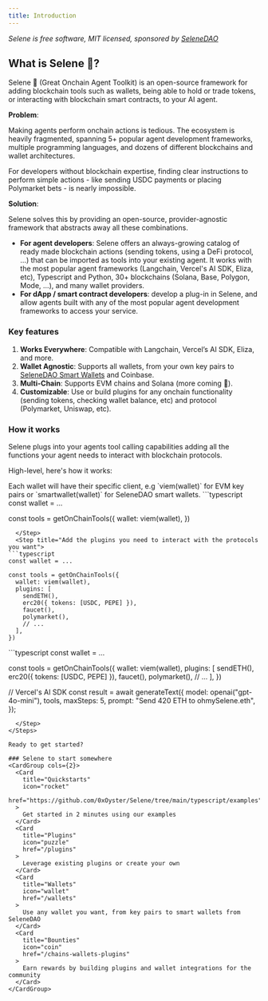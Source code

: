 ```yaml
---
title: Introduction
---
```


_Selene is free software, MIT licensed, sponsored by [SeleneDAO](https://www.SeleneDAO.com)_

## What is Selene 🐐?
Selene 🐐 (Great Onchain Agent Toolkit) is an open-source framework for adding blockchain tools such as wallets, being able to hold or trade tokens, or interacting with blockchain smart contracts, to your AI agent.

**Problem**: 

Making agents perform onchain actions is tedious. The ecosystem is heavily fragmented, spanning 5+ popular agent development frameworks, multiple programming languages, and dozens of different blockchains and wallet architectures. 

For developers without blockchain expertise, finding clear instructions to perform simple actions - like sending USDC payments or placing Polymarket bets - is nearly impossible.

**Solution**: 

Selene solves this by providing an open-source, provider-agnostic framework that abstracts away all these combinations.

- **For agent developers**: Selene offers an always-growing catalog of ready made blockchain actions (sending tokens, using a DeFi protocol, ...) that can be imported as tools into your existing agent. It works with the most popular agent frameworks (Langchain, Vercel's AI SDK, Eliza, etc), Typescript and Python, 30+ blockchains (Solana, Base, Polygon, Mode, ...), and many wallet providers.
- **For dApp / smart contract developers**: develop a plug-in in Selene, and allow agents built with any of the most popular agent development frameworks to access your service.

### Key features
1. **Works Everywhere**: Compatible with Langchain, Vercel’s AI SDK, Eliza, and more.
2. **Wallet Agnostic**: Supports all wallets, from your own key pairs to [SeleneDAO Smart Wallets](https://docs.SeleneDAO.com/wallets/smart-wallets/overview) and Coinbase.
3. **Multi-Chain**: Supports EVM chains and Solana (more coming 👀).
4. **Customizable**: Use or build plugins for any onchain functionality (sending tokens, checking wallet balance, etc) and protocol (Polymarket, Uniswap, etc).

### How it works
Selene plugs into your agents tool calling capabilities adding all the functions your agent needs to interact with blockchain protocols. 

High-level, here's how it works:

<Steps>
  <Step title="Configure the wallet you want to use">
  Each wallet will have their specific client, e.g `viem(wallet)` for EVM key pairs or `smartwallet(wallet)` for SeleneDAO smart wallets.
```typescript
const wallet = ...

const tools = getOnChainTools({
  wallet: viem(wallet),
})
```
  </Step>
  <Step title="Add the plugins you need to interact with the protocols you want">
```typescript
const wallet = ...

const tools = getOnChainTools({
  wallet: viem(wallet),
  plugins: [
    sendETH(),
    erc20({ tokens: [USDC, PEPE] }),
    faucet(),
    polymarket(),
    // ...
  ],
})
```
  </Step>
  <Step title="Connect it to the agent framework you want">
```typescript
const wallet = ...

const tools = getOnChainTools({
  wallet: viem(wallet),
  plugins: [ 
    sendETH(),
    erc20({ tokens: [USDC, PEPE] }), 
    faucet(), 
    polymarket(), 
    // ...
  ],
})

// Vercel's AI SDK
const result = await generateText({
    model: openai("gpt-4o-mini"),
    tools,
    maxSteps: 5,
    prompt: "Send 420 ETH to ohmySelene.eth",
});
```
  </Step>
</Steps>

Ready to get started?

### Selene to start somewhere
<CardGroup cols={2}>
  <Card
    title="Quickstarts"
    icon="rocket"
    href="https://github.com/0xOyster/Selene/tree/main/typescript/examples"
  >
    Get started in 2 minutes using our examples
  </Card>
  <Card
    title="Plugins"
    icon="puzzle"
    href="/plugins"
  >
    Leverage existing plugins or create your own
  </Card>
  <Card
    title="Wallets"
    icon="wallet"
    href="/wallets"
  >
    Use any wallet you want, from key pairs to smart wallets from SeleneDAO
  </Card>
  <Card
    title="Bounties"
    icon="coin"
    href="/chains-wallets-plugins"
  >
    Earn rewards by building plugins and wallet integrations for the community
  </Card>
</CardGroup>
